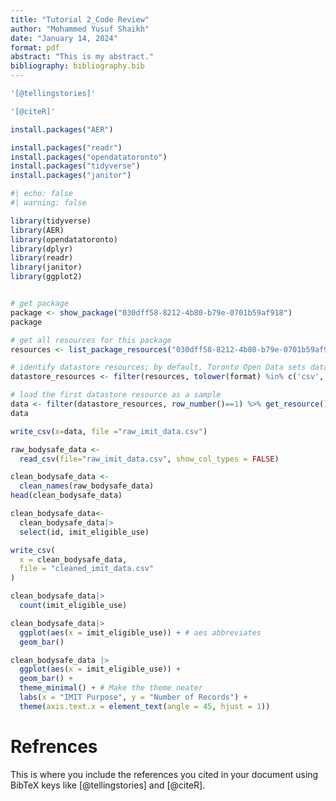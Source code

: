 ```yaml
---
title: "Tutorial 2_Code Review"
author: "Mohammed Yusuf Shaikh"
date: "January 14, 2024"
format: pdf
abstract: "This is my abstract."
bibliography: bibliography.bib
---
```



```r
'[@tellingstories]'

'[@citeR]'
```


```r
install.packages("AER")
```


```r

install.packages("readr")
install.packages("opendatatoronto")
install.packages("tidyverse")
install.packages("janitor")

```


```r
#| echo: false
#| warning: false

library(tidyverse)
library(AER)
library(opendatatoronto)
library(dplyr)
library(readr)
library(janitor)
library(ggplot2)


# get package
package <- show_package("030dff58-8212-4b80-b79e-0701b59af918")
package

# get all resources for this package
resources <- list_package_resources("030dff58-8212-4b80-b79e-0701b59af918")

# identify datastore resources; by default, Toronto Open Data sets datastore resource format to CSV for non-geospatial and GeoJSON for geospatial resources
datastore_resources <- filter(resources, tolower(format) %in% c('csv', 'geojson'))

# load the first datastore resource as a sample
data <- filter(datastore_resources, row_number()==1) %>% get_resource()
data

```


```r
write_csv(x=data, file ="raw_imit_data.csv")
```
```r
raw_bodysafe_data <-
  read_csv(file="raw_imit_data.csv", show_col_types = FALSE)

clean_bodysafe_data <-
  clean_names(raw_bodysafe_data)
head(clean_bodysafe_data)

```

```r
clean_bodysafe_data<-
  clean_bodysafe_data|>
  select(id, imit_eligible_use)
```

```r
write_csv(
  x = clean_bodysafe_data,
  file = "cleaned_imit_data.csv"
)
```


```r
clean_bodysafe_data|>
  count(imit_eligible_use)
```

```r
clean_bodysafe_data|>
  ggplot(aes(x = imit_eligible_use)) + # aes abbreviates
  geom_bar()

clean_bodysafe_data |>
  ggplot(aes(x = imit_eligible_use)) +
  geom_bar() +
  theme_minimal() + # Make the theme neater
  labs(x = "IMIT Purpose", y = "Number of Records") +
  theme(axis.text.x = element_text(angle = 45, hjust = 1))
```


# Refrences
This is where you include the references you cited in your document using BibTeX keys like [@tellingstories] and [@citeR].
 
